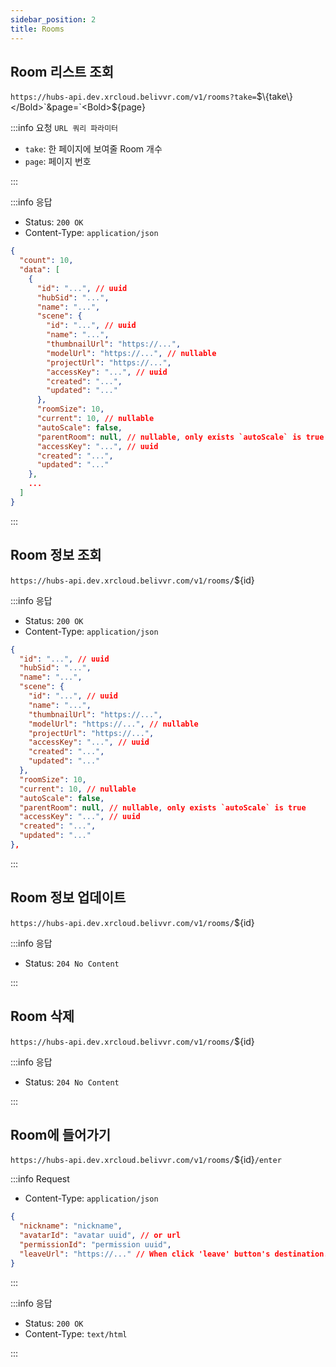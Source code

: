 ```yaml
---
sidebar_position: 2
title: Rooms
---
```



## Room 리스트 조회

`https://hubs-api.dev.xrcloud.belivvr.com/v1/rooms?take=`<Bold>$\{take\}</Bold>`&page=`<Bold>$\{page\}</Bold>

:::info 요청 `URL 쿼리 파라미터`

- `take`: 한 페이지에 보여줄 Room 개수
- `page`: 페이지 번호

:::

:::info 응답

- Status: `200 OK`
- Content-Type: `application/json`

```json
{
  "count": 10,
  "data": [
    {
      "id": "...", // uuid
      "hubSid": "...",
      "name": "...",
      "scene": {
        "id": "...", // uuid
        "name": "...",
        "thumbnailUrl": "https://...",
        "modelUrl": "https://...", // nullable
        "projectUrl": "https://...",
        "accessKey": "...", // uuid
        "created": "...",
        "updated": "..."
      },
      "roomSize": 10,
      "current": 10, // nullable
      "autoScale": false,
      "parentRoom": null, // nullable, only exists `autoScale` is true
      "accessKey": "...", // uuid
      "created": "...",
      "updated": "..."
    },
    ...
  ]
}
```

:::

## Room 정보 조회

`https://hubs-api.dev.xrcloud.belivvr.com/v1/rooms/`<Bold>$\{id\}</Bold>

:::info 응답

- Status: `200 OK`
- Content-Type: `application/json`

```json
{
  "id": "...", // uuid
  "hubSid": "...",
  "name": "...",
  "scene": {
    "id": "...", // uuid
    "name": "...",
    "thumbnailUrl": "https://...",
    "modelUrl": "https://...", // nullable
    "projectUrl": "https://...",
    "accessKey": "...", // uuid
    "created": "...",
    "updated": "..."
  },
  "roomSize": 10,
  "current": 10, // nullable
  "autoScale": false,
  "parentRoom": null, // nullable, only exists `autoScale` is true
  "accessKey": "...", // uuid
  "created": "...",
  "updated": "..."
},
```

:::

## Room 정보 업데이트

`https://hubs-api.dev.xrcloud.belivvr.com/v1/rooms/`<Bold>$\{id\}</Bold>

:::info 응답

- Status: `204 No Content`

:::

## Room 삭제

`https://hubs-api.dev.xrcloud.belivvr.com/v1/rooms/`<Bold>$\{id\}</Bold>

:::info 응답

- Status: `204 No Content`

:::

## Room에 들어가기

`https://hubs-api.dev.xrcloud.belivvr.com/v1/rooms/`<Bold>$\{id\}</Bold>`/enter`

:::info Request

- Content-Type: `application/json`

```json
{
  "nickname": "nickname",
  "avatarId": "avatar uuid", // or url
  "permissionId": "permission uuid",
  "leaveUrl": "https://..." // When click 'leave' button's destination. default is `/`
}
```

:::

:::info 응답

- Status: `200 OK`
- Content-Type: `text/html`

:::
